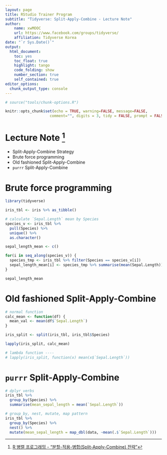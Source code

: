 ```yaml
---
layout: page
title: RStudio Trainer Program
subtitle: "Tidyverse: Split-Apply-Combine - Lecture Note"
author:
    name: xwMOOC
    url: https://www.facebook.com/groups/tidyverse/
    affiliation: Tidyverse Korea
date: "`r Sys.Date()`"
output:
  html_document: 
    toc: yes
    toc_float: true
    highlight: tango
    code_folding: show
    number_section: true
    self_contained: true
editor_options: 
  chunk_output_type: console
---
```

 
``` r
# source("tools/chunk-options.R")

knitr::opts_chunk$set(echo = TRUE, warning=FALSE, message=FALSE,
                    comment="", digits = 3, tidy = FALSE, prompt = FALSE, fig.align = 'center')

```

# Lecture Note [^sac-reference] {#RStudio-lecture-note-sac}

[^sac-reference]: [R 병렬 프로그래밍 - "분할-적용-병합(Split-Apply-Combine) 전략"](https://statkclee.github.io/parallel-r/r-parallel-split-apply-combine.html)

- Split-Apply-Combine Strategy
- Brute force programming
- Old fashioned Split-Apply-Combine
- `purrr` Split-Apply-Combine

# Brute force programming {#RStudio-lecture-note-brute-force}

```r
library(tidyverse)

iris_tbl <- iris %>% as_tibble()

# calculate `Sepal.Length` mean by Species
species_v <- iris_tbl %>% 
  pull(Species) %>% 
  unique() %>% 
  as.character()

sepal_length_mean <- c()

for(i in seq_along(species_v)) {
  species_tmp <- iris_tbl %>% filter(Species == species_v[i])
  sepal_length_mean[i] <- species_tmp %>% summarise(mean(Sepal.Length)) %>% pull
}

sepal_length_mean
```

# Old fashioned Split-Apply-Combine {#RStudio-lecture-note-sac}

```r
# normal function
calc_mean <- function(df) {
  mean_val <- mean(df$`Sepal.Length`)
}

iris_split <- split(iris_tbl, iris_tbl$Species)

lapply(iris_split, calc_mean)

# lambda function ----
# lapply(iris_split, function(x) mean(x$`Sepal.Length`))
```

# `purrr` Split-Apply-Combine {#RStudio-lecture-note-purrr}

```r
# dplyr verbs
iris_tbl %>% 
  group_by(Species) %>% 
  summarise(mean_sepal_length = mean(`Sepal.Length`))

# group_by, nest, mutate, map pattern
iris_tbl %>% 
  group_by(Species) %>% 
  nest() %>% 
  mutate(mean_sepal_length = map_dbl(data, ~mean(.$`Sepal.Length`)))
```
